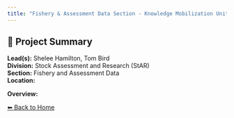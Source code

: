 ```yaml
---
title: "Fishery & Assessment Data Section - Knowledge Mobilization Unit"
---
```


## 🧬 Project Summary

**Lead(s):** Shelee Hamilton, Tom Bird  
**Division:** Stock Assessment and Research (StAR)  
**Section:** Fishery and Assessment Data  
**Location:**   

**Overview:**  


[⬅ Back to Home](../index.qmd)
